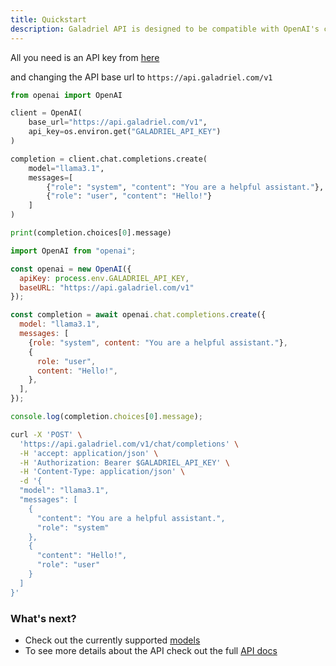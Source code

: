 ```yaml
---
title: Quickstart
description: Galadriel API is designed to be compatible with OpenAI's client libraries, making it easy to use your existing workflows
---
```



All you need is an API key from [here](https://dashboard.galadriel.com)

and changing the API base url to `https://api.galadriel.com/v1`

<CodeGroup>

```python Python
from openai import OpenAI

client = OpenAI(
    base_url="https://api.galadriel.com/v1",
    api_key=os.environ.get("GALADRIEL_API_KEY")
)

completion = client.chat.completions.create(
    model="llama3.1",
    messages=[
        {"role": "system", "content": "You are a helpful assistant."},
        {"role": "user", "content": "Hello!"}
    ]
)

print(completion.choices[0].message)
```

```javascript Javascript
import OpenAI from "openai";

const openai = new OpenAI({
  apiKey: process.env.GALADRIEL_API_KEY,
  baseURL: "https://api.galadriel.com/v1"
});

const completion = await openai.chat.completions.create({
  model: "llama3.1",
  messages: [
    {role: "system", content: "You are a helpful assistant."},
    {
      role: "user",
      content: "Hello!",
    },
  ],
});

console.log(completion.choices[0].message);
```

```bash cURL
curl -X 'POST' \
  'https://api.galadriel.com/v1/chat/completions' \
  -H 'accept: application/json' \
  -H 'Authorization: Bearer $GALADRIEL_API_KEY' \
  -H 'Content-Type: application/json' \
  -d '{
  "model": "llama3.1",
  "messages": [
    {
      "content": "You are a helpful assistant.",
      "role": "system"
    },
    {
      "content": "Hello!",
      "role": "user"
    }
  ]
}'
```

</CodeGroup>

### What's next?
* Check out the currently supported [models](/api-reference/models)
* To see more details about the API check out the full [API docs](/api-reference/chat-completion-API)
